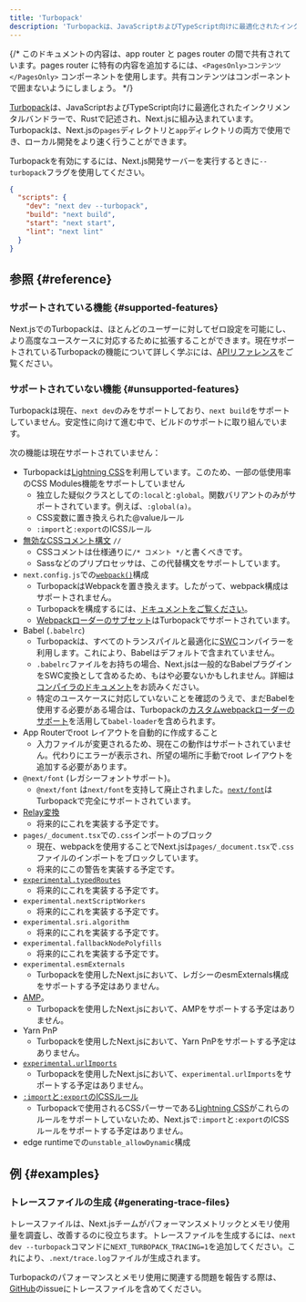 ```yaml
---
title: 'Turbopack'
description: 'Turbopackは、JavaScriptおよびTypeScript向けに最適化されたインクリメンタルバンドラーで、Rustで記述され、Next.jsに組み込まれています。'
---
```


{/* このドキュメントの内容は、app router と pages router の間で共有されています。pages router に特有の内容を追加するには、`<PagesOnly>コンテンツ</PagesOnly>` コンポーネントを使用します。共有コンテンツはコンポーネントで囲まないようにしましょう。 */}

[Turbopack](https://turbo.build/pack)は、JavaScriptおよびTypeScript向けに最適化されたインクリメンタルバンドラーで、Rustで記述され、Next.jsに組み込まれています。Turbopackは、Next.jsの`pages`ディレクトリと`app`ディレクトリの両方で使用でき、ローカル開発をより速く行うことができます。

Turbopackを有効にするには、Next.js開発サーバーを実行するときに`--turbopack`フラグを使用してください。

```json title="package.json" highlight={3}
{
  "scripts": {
    "dev": "next dev --turbopack",
    "build": "next build",
    "start": "next start",
    "lint": "next lint"
  }
}
```

## 参照 {#reference}

### サポートされている機能 {#supported-features}

Next.jsでのTurbopackは、ほとんどのユーザーに対してゼロ設定を可能にし、より高度なユースケースに対応するために拡張することができます。現在サポートされているTurbopackの機能について詳しく学ぶには、[APIリファレンス](/docs/app/api-reference/config/next-config-js/turbo)をご覧ください。

### サポートされていない機能 {#unsupported-features}

Turbopackは現在、`next dev`のみをサポートしており、`next build`をサポートしていません。安定性に向けて進む中で、ビルドのサポートに取り組んでいます。

次の機能は現在サポートされていません：

- Turbopackは[Lightning CSS](https://lightningcss.dev/)を利用しています。このため、一部の低使用率のCSS Modules機能をサポートしていません
  - 独立した疑似クラスとしての`:local`と`:global`。関数バリアントのみがサポートされています。例えば、`:global(a)`。
  - CSS変数に置き換えられた@valueルール
  - `:import`と`:export`のICSSルール
- [無効なCSSコメント構文](https://stackoverflow.com/questions/51843506/are-double-slash-comments-valid-in-css) `//`
  - CSSコメントは仕様通りに`/* コメント */`と書くべきです。
  - Sassなどのプリプロセッサは、この代替構文をサポートしています。
- `next.config.js`での[`webpack()`](/docs/app/api-reference/config/next-config-js/webpack)構成
  - TurbopackはWebpackを置き換えます。したがって、webpack構成はサポートされません。
  - Turbopackを構成するには、[ドキュメントをご覧ください](/docs/app/api-reference/config/next-config-js/turbo)。
  - [Webpackローダーのサブセット](/docs/app/api-reference/config/next-config-js/turbo#configuring-webpack-loaders)はTurbopackでサポートされています。
- Babel (`.babelrc`)
  - Turbopackは、すべてのトランスパイルと最適化に[SWC](/docs/architecture/nextjs-compiler#why-swc)コンパイラーを利用します。これにより、Babelはデフォルトで含まれていません。
  - `.babelrc`ファイルをお持ちの場合、Next.jsは一般的なBabelプラグインをSWC変換として含めるため、もはや必要ないかもしれません。詳細は[コンパイラのドキュメント](/docs/architecture/nextjs-compiler#supported-features)をお読みください。
  - 特定のユースケースに対応していないことを確認のうえで、まだBabelを使用する必要がある場合は、Turbopackの[カスタムwebpackローダーのサポート](/docs/app/api-reference/config/next-config-js/turbo#configuring-webpack-loaders)を活用して`babel-loader`を含められます。
- App Routerでroot レイアウトを自動的に作成すること
  - 入力ファイルが変更されるため、現在この動作はサポートされていません。代わりにエラーが表示され、所望の場所に手動でroot レイアウトを追加する必要があります。
- `@next/font` (レガシーフォントサポート)。
  - `@next/font` は`next/font`を支持して廃止されました。[`next/font`](/docs/app/building-your-application/optimizing/fonts)はTurbopackで完全にサポートされています。
- [Relay変換](/docs/architecture/nextjs-compiler#relay)
  - 将来的にこれを実装する予定です。
- `pages/_document.tsx`での`.css`インポートのブロック
  - 現在、webpackを使用することでNext.jsは`pages/_document.tsx`で`.css`ファイルのインポートをブロックしています。
  - 将来的にこの警告を実装する予定です。
- [`experimental.typedRoutes`](/docs/app/api-reference/config/next-config-js/typedRoutes)
  - 将来的にこれを実装する予定です。
- `experimental.nextScriptWorkers`
  - 将来的にこれを実装する予定です。
- `experimental.sri.algorithm`
  - 将来的にこれを実装する予定です。
- `experimental.fallbackNodePolyfills`
  - 将来的にこれを実装する予定です。
- `experimental.esmExternals`
  - Turbopackを使用したNext.jsにおいて、レガシーのesmExternals構成をサポートする予定はありません。
- [AMP](https://nextjs.org/docs/canary/pages/building-your-application/configuring/amp)。
  - Turbopackを使用したNext.jsにおいて、AMPをサポートする予定はありません。
- Yarn PnP
  - Turbopackを使用したNext.jsにおいて、Yarn PnPをサポートする予定はありません。
- [`experimental.urlImports`](/docs/app/api-reference/config/next-config-js/urlImports)
  - Turbopackを使用したNext.jsにおいて、`experimental.urlImports`をサポートする予定はありません。
- [`:import`と`:export`のICSSルール](https://github.com/css-modules/icss)
  - Turbopackで使用されるCSSパーサーである[Lightning CSS](https://lightningcss.dev/css-modules.html)がこれらのルールをサポートしていないため、Next.jsで`:import`と`:export`のICSSルールをサポートする予定はありません。
- edge runtimeでの`unstable_allowDynamic`構成

## 例 {#examples}

### トレースファイルの生成 {#generating-trace-files}

トレースファイルは、Next.jsチームがパフォーマンスメトリックとメモリ使用量を調査し、改善するのに役立ちます。トレースファイルを生成するには、`next dev --turbopack`コマンドに`NEXT_TURBOPACK_TRACING=1`を追加してください。これにより、`.next/trace.log`ファイルが生成されます。

Turbopackのパフォーマンスとメモリ使用に関連する問題を報告する際は、[GitHub](https://github.com/vercel/next.js)のissueにトレースファイルを含めてください。
